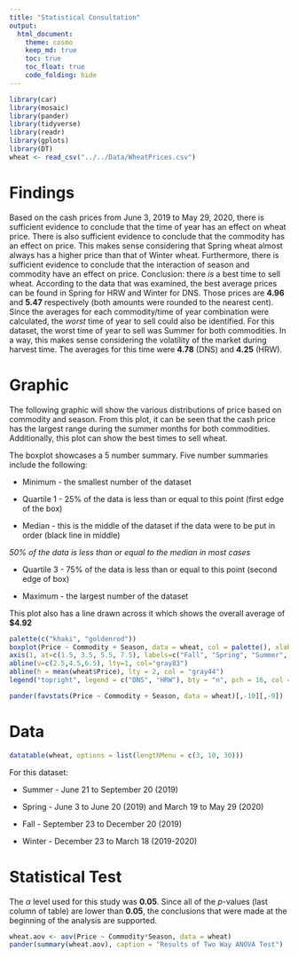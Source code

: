 ```yaml
---
title: "Statistical Consultation"
output: 
  html_document:
    theme: cosmo
    keep_md: true
    toc: true
    toc_float: true
    code_folding: hide
---
```

```r
library(car)
library(mosaic)
library(pander)
library(tidyverse)
library(readr)
library(gplots)
library(DT)
wheat <- read_csv("../../Data/WheatPrices.csv")

```



# Findings

Based on the cash prices from June 3, 2019 to May 29, 2020, there is sufficient evidence to conclude that the time of year has an effect on wheat price. There is also sufficient evidence to conclude that the commodity has an effect on price. This makes sense considering that Spring wheat almost always has a higher price than that of Winter wheat. Furthermore, there is sufficient evidence to conclude that the interaction of season and commodity have an effect on price. Conclusion: there *is* a best time to sell wheat. According to the data that was examined, the best average prices can be found in Spring for HRW and Winter for DNS. Those prices are **4.96** and **5.47** respectively (both amounts were rounded to the nearest cent). Since the averages for each commodity/time of year combination were calculated, the *worst* time of year to sell could also be identified. For this dataset, the worst time of year to sell was Summer for both commodities. In a way, this makes sense considering the volatility of the market during harvest time. The averages for this time were **4.78** (DNS) and **4.25** (HRW).   




# Graphic

The following graphic will show the various distributions of price based on commodity and season. From this plot, it can be seen that the cash price has the largest range during the summer months for both commodities. Additionally, this plot can show the best times to sell wheat.



The boxplot showcases a 5 number summary. Five number summaries include the following:

* Minimum - the smallest number of the dataset 

* Quartile 1 - 25% of the data is less than or equal to this point (first edge of the box)

* Median - this is the middle of the dataset if the data were to be put in order (black line in middle)

*50% of the data is less than or equal to the median in most cases*

* Quartile 3 - 75% of the data is less than or equal to this point (second edge of box)

* Maximum - the largest number of the dataset




This plot also has a line drawn across it which shows the overall average of **$4.92**

```r
palette(c("khaki", "goldenrod"))
boxplot(Price ~ Commodity + Season, data = wheat, col = palette(), xlab = "Season", main = "Price Comparison based on Commodity and Season", xaxt = 'n') 
axis(1, at=c(1.5, 3.5, 5.5, 7.5), labels=c("Fall", "Spring", "Summer", "Winter"))
abline(v=c(2.5,4.5,6.5), lty=1, col="gray83")
abline(h = mean(wheat$Price), lty = 2, col = "gray44")
legend("topright", legend = c("DNS", "HRW"), bty = "n", pch = 16, col = palette())
```


```r
pander(favstats(Price ~ Commodity + Season, data = wheat)[,-10][,-9])
```


# Data
```r
datatable(wheat, options = list(lengthMenu = c(3, 10, 30)))
```

For this dataset:

* Summer - June 21 to September 20 (2019)

* Spring - June 3 to June 20 (2019) and March 19 to May 29 (2020)

* Fall - September 23 to December 20 (2019)

* Winter - December 23 to March 18 (2019-2020)




# Statistical Test

The $\alpha$ level used for this study was **0.05**. Since all of the $p$-values (last column of table) are lower than **0.05**, the conclusions that were made at the beginning of the analysis are supported. 

```r
wheat.aov <- aov(Price ~ Commodity*Season, data = wheat)
pander(summary(wheat.aov), caption = "Results of Two Way ANOVA Test")
```

